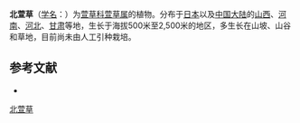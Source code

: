 {{Speciesbox
| name = 北萱草
| status = 
| status_system = 
| image =
| genus = Hemerocallis
| species = esculenta
| authority = Koidz.
}}

'''北萱草'''（[[学名|学名]]：{{lang|la|''Hemerocallis esculenta''}}）为[[萱草科|萱草科]][[萱草属|萱草属]]的植物。分布于[[日本|日本]]以及[[中国大陆|中国大陆]]的[[山西|山西]]、[[河南|河南]]、[[河北|河北]]、[[甘肃|甘肃]]等地，生长于海拔500米至2,500米的地区，多生长在山坡、山谷和草地，目前尚未由人工引种栽培。

== 参考文献 ==
<div class="references-small">
* {{cite web| url =http://www.bioinfo.cn/db05/KmzwSpecies.php?action=view&id=10514| title =北萱草| work =《中国高等植物数据库全库》| publisher =中国科学院微生物研究所| author =昆明植物研究所| accessdate =2009-02-25| deadurl =yes| archiveurl =https://web.archive.org/web/20160305024731/http://www.bioinfo.cn/db05/KmzwSpecies.php?action=view&id=10514| archivedate =2016-03-05}}
</div>
{{Taxonbar|from=Q10903906}}

[[Category:萱草属|北萱草]]


{{植物小作品}}